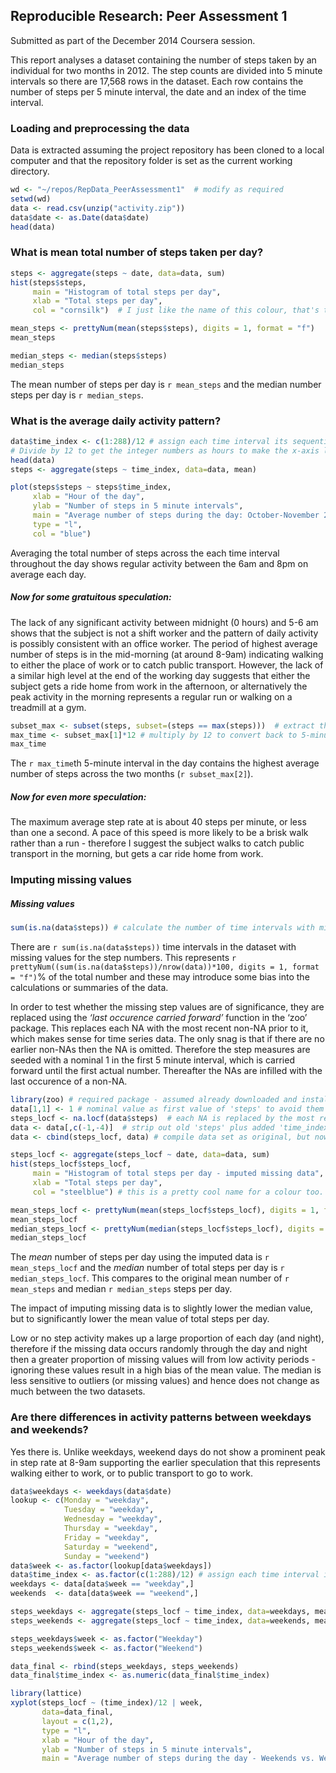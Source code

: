 ## Reproducible Research: Peer Assessment 1

Submitted as part of the December 2014 Coursera session.

This report analyses a dataset containing the number of steps taken by an individual for two months in 2012. The step counts are divided into 5 minute intervals so there are 17,568 rows in the dataset. Each row contains the number of steps per 5 minute interval, the date and an index of the time interval.


### Loading and preprocessing the data
Data is extracted assuming the project repository has been cloned to a local computer and that the repository folder is set as the current working directory.

```r
wd <- "~/repos/RepData_PeerAssessment1"  # modify as required
setwd(wd) 
data <- read.csv(unzip("activity.zip"))
data$date <- as.Date(data$date)
head(data)
```


### What is mean total number of steps taken per day?
```r
steps <- aggregate(steps ~ date, data=data, sum)
hist(steps$steps, 
     main = "Histogram of total steps per day",
     xlab = "Total steps per day",
     col = "cornsilk")  # I just like the name of this colour, that's the only reason I put it in.

mean_steps <- prettyNum(mean(steps$steps), digits = 1, format = "f")
mean_steps

median_steps <- median(steps$steps)
median_steps
```

The mean number of steps per day is `r mean_steps` and the median number steps per day is `r median_steps`.

### What is the average daily activity pattern?
```r
data$time_index <- c(1:288)/12 # assign each time interval its sequential number per day.
# Divide by 12 to get the integer numbers as hours to make the x-axis labels more meaningfull.
head(data)
steps <- aggregate(steps ~ time_index, data=data, mean)

plot(steps$steps ~ steps$time_index,
     xlab = "Hour of the day",
     ylab = "Number of steps in 5 minute intervals",
     main = "Average number of steps during the day: October-November 2012", 
     type = "l",
     col = "blue")
```

Averaging the total number of steps across the each time interval throughout the day shows regular activity between the 6am and 8pm on average each day.

##### Now for some gratuitous speculation: 
The lack of any significant activity between midnight (0 hours) and 5-6 am shows that the subject is not a shift worker and the pattern of daily activity is possibly consistent with an office worker. The period of highest average number of steps is in the mid-morning (at around 8-9am) indicating walking to either the place of work or to catch public transport. However, the lack of a similar high level at the end of the working day suggests that either the subject gets a ride home from work in the afternoon, or alternatively the peak activity in the morning represents a regular run or walking on a treadmill at a gym.  

```r
subset_max <- subset(steps, subset=(steps == max(steps)))  # extract the row with the maximum number of steps
max_time <- subset_max[1]*12 # multiply by 12 to convert back to 5-minute intervals
max_time
```
The `r max_time`th 5-minute interval in the day contains the highest average number of steps across the two months (`r subset_max[2]`).

##### Now for even more speculation:
The maximum average step rate at is about 40 steps per minute, or less than one a second. A pace of this speed is more likely to be a brisk walk rather than a run - therefore I suggest the subject walks to catch public transport in the morning, but gets a car ride home from work. 

### Imputing missing values

##### Missing values
```r
sum(is.na(data$steps)) # calculate the number of time intervals with missing step values in dataset.
```
There are `r sum(is.na(data$steps))` time intervals in the dataset with missing values for the step numbers. This represents `r prettyNum((sum(is.na(data$steps))/nrow(data))*100, digits = 1, format = "f")`% of the total number and these may introduce some bias into the calculations or summaries of the data.

In order to test whether the missing step values are of significance, they are replaced using the *'last occurence carried forward'* function in the 'zoo' package. This replaces each NA with the most recent non-NA prior to it, which makes sense for time series data. The only snag is that if there are no earlier non-NAs then the NA is omitted. Therefore the step measures are seeded with a nominal 1 in the first 5 minute interval, which is carried forward until the first actual number. Thereafter the NAs are infilled with the last occurence of a non-NA. 


```r
library(zoo) # required package - assumed already downloaded and installed
data[1,1] <- 1 # nominal value as first value of 'steps' to avoid them being deleted by na.locf function.
steps_locf <- na.locf(data$steps)  # each NA is replaced by the most recent non-NA prior to it using "Last Occurence Carried Forward".
data <- data[,c(-1,-4)]  # strip out old 'steps' plus added 'time_index' columns
data <- cbind(steps_locf, data) # compile data set as original, but now with NA's replaced with values.

steps_locf <- aggregate(steps_locf ~ date, data=data, sum)
hist(steps_locf$steps_locf, 
     main = "Histogram of total steps per day - imputed missing data",
     xlab = "Total steps per day",
     col = "steelblue") # this is a pretty cool name for a colour too.

mean_steps_locf <- prettyNum(mean(steps_locf$steps_locf), digits = 1, format = "f")
mean_steps_locf
median_steps_locf <- prettyNum(median(steps_locf$steps_locf), digits = 1, format = "f")
median_steps_locf

```

The *mean* number of steps per day using the imputed data is `r mean_steps_locf` and the *median* number of total steps per day is `r median_steps_locf`. 
This compares to the original mean number of `r mean_steps` and median `r median_steps` steps per day.

The impact of imputing missing data is to slightly lower the median value, but to significantly lower the mean value of total steps per day.

Low or no step activity makes up a large proportion of each day (and night), therefore if the missing data occurs randomly through  the day and night then a greater proportion of missing values will from low activity periods - ignoring these values result in a high bias of the mean value. The median is less sensitive to outliers (or missing values) and hence does not change as much between the two datasets.

### Are there differences in activity patterns between weekdays and weekends?

Yes there is. Unlike weekdays, weekend days do not show a prominent peak in step rate at 8-9am supporting the earlier speculation that this represents walking either to work, or to public transport to go to work.


```r
data$weekdays <- weekdays(data$date)
lookup <- c(Monday = "weekday",
            Tuesday = "weekday",
            Wednesday = "weekday",
            Thursday = "weekday",
            Friday = "weekday",
            Saturday = "weekend",
            Sunday = "weekend")
data$week <- as.factor(lookup[data$weekdays])
data$time_index <- as.factor(c(1:288)/12) # assign each time interval its sequential number per day.
weekdays <- data[data$week == "weekday",]
weekends  <- data[data$week == "weekend",]

steps_weekdays <- aggregate(steps_locf ~ time_index, data=weekdays, mean)
steps_weekends <- aggregate(steps_locf ~ time_index, data=weekends, mean)

steps_weekdays$week <- as.factor("Weekday")
steps_weekends$week <- as.factor("Weekend")

data_final <- rbind(steps_weekdays, steps_weekends)
data_final$time_index <- as.numeric(data_final$time_index)

library(lattice)
xyplot(steps_locf ~ (time_index)/12 | week,
       data=data_final,
       layout = c(1,2),
       type = "l",
       xlab = "Hour of the day",
       ylab = "Number of steps in 5 minute intervals",
       main = "Average number of steps during the day - Weekends vs. Weekdays")

```



